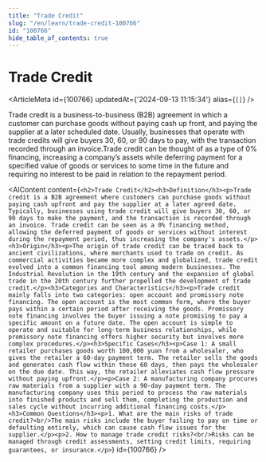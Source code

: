 ```yaml
---
title: "Trade Credit"
slug: "/en/learn/trade-credit-100766"
id: "100766"
hide_table_of_contents: true
---
```



# Trade Credit

<ArticleMeta id={100766} updatedAt={'2024-09-13 11:15:34'} alias={`[]`} />
<div className='border-solid border-b border-t-0 my-4 border-[var(--ifm-color-gray-300)]' />

Trade credit is a business-to-business (B2B) agreement in which a customer can purchase goods without paying cash up front, and paying the supplier at a later scheduled date. Usually, businesses that operate with trade credits will give buyers 30, 60, or 90 days to pay, with the transaction recorded through an invoice.Trade credit can be thought of as a type of 0% financing, increasing a company’s assets while deferring payment for a specified value of goods or services to some time in the future and requiring no interest to be paid in relation to the repayment period.

<AIContent content={`<h2>Trade Credit</h2><h3>Definition</h3><p>Trade credit is a B2B agreement where customers can purchase goods without paying cash upfront and pay the supplier at a later agreed date. Typically, businesses using trade credit will give buyers 30, 60, or 90 days to make the payment, and the transaction is recorded through an invoice. Trade credit can be seen as a 0% financing method, allowing the deferred payment of goods or services without interest during the repayment period, thus increasing the company's assets.</p><h3>Origin</h3><p>The origin of trade credit can be traced back to ancient civilizations, where merchants used to trade on credit. As commercial activities became more complex and globalized, trade credit evolved into a common financing tool among modern businesses. The Industrial Revolution in the 19th century and the expansion of global trade in the 20th century further propelled the development of trade credit.</p><h3>Categories and Characteristics</h3><p>Trade credit mainly falls into two categories: open account and promissory note financing. The open account is the most common form, where the buyer pays within a certain period after receiving the goods. Promissory note financing involves the buyer issuing a note promising to pay a specific amount on a future date. The open account is simple to operate and suitable for long-term business relationships, while promissory note financing offers higher security but involves more complex procedures.</p><h3>Specific Cases</h3><p>Case 1: A small retailer purchases goods worth 100,000 yuan from a wholesaler, who gives the retailer a 60-day payment term. The retailer sells the goods and generates cash flow within these 60 days, then pays the wholesaler on the due date. This way, the retailer alleviates cash flow pressure without paying upfront.</p><p>Case 2: A manufacturing company procures raw materials from a supplier with a 90-day payment term. The manufacturing company uses this period to process the raw materials into finished products and sell them, completing the production and sales cycle without incurring additional financing costs.</p><h3>Common Questions</h3><p>1. What are the main risks of trade credit?<br/>The main risks include the buyer failing to pay on time or defaulting entirely, which can cause cash flow issues for the supplier.</p><p>2. How to manage trade credit risks?<br/>Risks can be managed through credit assessments, setting credit limits, requiring guarantees, or insurance.</p>`} id={100766} />
